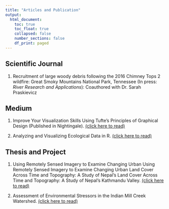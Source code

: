 ```yaml
---
title: "Articles and Publication"
output:
  html_document:
    toc: true
    toc_float: true
    collapsed: false
    number_sections: false
    df_print: paged
---
```



## Scientific Journal


1. Recruitment of large woody debris following the 2016 Chimney Tops 2 wildfire: Great Smoky Mountains National Park, Tennessee (In press: *River Research and Applications*): Coauthored with Dr. Sarah Praskievicz
  
  
  
## Medium

1. Improve Your Visualization Skills Using Tufte’s Principles of Graphical Design (Published in Nightingale). [(click here to read)](https://medium.com/nightingale/improve-your-visualization-skills-using-tuftes-principles-of-graphical-design-3a0f40a53a2c)

2. Analyzing and Visualizing Ecological Data in R. [(click here to read)](https://medium.com/swlh/ecology-and-data-science-in-r-4f58b1cd5c3d)
  
  
## Thesis and Project

1. Using Remotely Sensed Imagery to Examine Changing Urban Using Remotely Sensed Imagery to Examine Changing Urban Land Cover Across Time and Topography: A Study of Nepal’s Land Cover Across Time and Topography: A Study of Nepal’s Kathmandu Valley. [(click here to read)](https://scholarworks.wmich.edu/cgi/viewcontent.cgi?article=5351&=&context=masters_theses&=&sei-redir=1&referer=https%253A%252F%252Fwww.bing.com%252Fsearch%253Fq%253Drajesh%252Bsigdel%252Bgeography%252Bdepartment%252Bthesis%2526form%253DEDGTCT%2526qs%253DPF%2526cvid%253D4260b7e3f53e47ffbd7d9c840d6f6697%2526refig%253D75dbbf8971ec4844ba22bb6fd6a8e58b%2526cc%253DUS%2526setlang%253Den-US%2526plvar%253D0#search=%22rajesh%20sigdel%20geography%20department%20thesis%22)
  
    
2. Assessment of Environmental Stressors in the Indian Mill Creek Watershed. [(click here to read)](https://www.lgrow.org/news/2017/11/27/assessment-of-environmental-stressors-in-the-indian-mill-creek-watershed)


